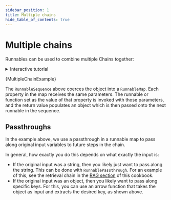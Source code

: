 ```yaml
---
sidebar_position: 1
title: Multiple chains
hide_table_of_contents: true
---
```


# Multiple chains

Runnables can be used to combine multiple Chains together:

<details>
  <summary>Interactive tutorial</summary>
  The screencast below interactively walks through an example. You can update and
  run the code as it's being written in the video!
  <iframe
    src="https://scrimba.com/scrim/co14344c29595bfb29c41f12a?embed=langchain,mini-header"
    width="100%"
    height="600px"
  ></iframe>
</details>



<CodeBlock language="typescript">{MultipleChainExample}</CodeBlock>

The `RunnableSequence` above coerces the object into a `RunnableMap`.
Each property in the map receives the same parameters. The runnable or function set as the value of that property
is invoked with those parameters, and the return value populates an object which is then passed onto the next runnable in the sequence.

## Passthroughs

In the example above, we use a passthrough in a runnable map to pass along original input variables to future steps in the chain.

In general, how exactly you do this depends on what exactly the input is:

- If the original input was a string, then you likely just want to pass along the string. This can be done with `RunnablePassthrough`. For an example of this, see the retrieval chain in the [RAG section](/docs/expression_language/cookbook/retrieval) of this cookbook.
- If the original input was an object, then you likely want to pass along specific keys. For this, you can use an arrow function that takes the object as input and extracts the desired key, as shown above.
